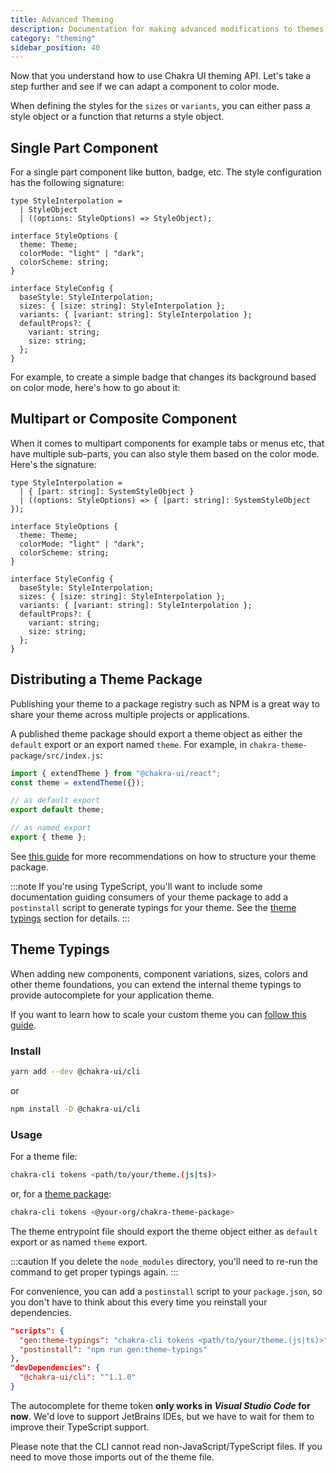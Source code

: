 ---
title: Advanced Theming
description: Documentation for making advanced modifications to themes.
category: "theming"
sidebar_position: 40
---

Now that you understand how to use Chakra UI theming API. Let's take a step
further and see if we can adapt a component to color mode.

When defining the styles for the `sizes` or `variants`, you can either pass a
style object or a function that returns a style object.

## Single Part Component

For a single part component like button, badge, etc. The style configuration has
the following signature:

```tsx
type StyleInterpolation =
  | StyleObject
  | ((options: StyleOptions) => StyleObject);

interface StyleOptions {
  theme: Theme;
  colorMode: "light" | "dark";
  colorScheme: string;
}

interface StyleConfig {
  baseStyle: StyleInterpolation;
  sizes: { [size: string]: StyleInterpolation };
  variants: { [variant: string]: StyleInterpolation };
  defaultProps?: {
    variant: string;
    size: string;
  };
}
```

For example, to create a simple badge that changes its background based on color
mode, here's how to go about it:

## Multipart or Composite Component

When it comes to multipart components for example tabs or menus etc, that have
multiple sub-parts, you can also style them based on the color mode. Here's the
signature:

```tsx
type StyleInterpolation =
  | { [part: string]: SystemStyleObject }
  | ((options: StyleOptions) => { [part: string]: SystemStyleObject });

interface StyleOptions {
  theme: Theme;
  colorMode: "light" | "dark";
  colorScheme: string;
}

interface StyleConfig {
  baseStyle: StyleInterpolation;
  sizes: { [size: string]: StyleInterpolation };
  variants: { [variant: string]: StyleInterpolation };
  defaultProps?: {
    variant: string;
    size: string;
  };
}
```

## Distributing a Theme Package

Publishing your theme to a package registry such as NPM is a great way to share
your theme across multiple projects or applications.

A published theme package should export a theme object as either the `default`
export or an export named `theme`. For example, in
`chakra-theme-package/src/index.js`:

```js
import { extendTheme } from "@chakra-ui/react";
const theme = extendTheme({});

// as default export
export default theme;

// as named export
export { theme };
```

See
[this guide](/docs/styled-system/theming/customize-theme#scaling-out-your-project)
for more recommendations on how to structure your theme package.

:::note
If you're using TypeScript, you'll want to include some documentation
guiding consumers of your theme package to add a `postinstall` script to
generate typings for your theme. See the
[theme typings](/docs/styled-system/theming/advanced-theming#theme-typings) section
for details.
:::

## Theme Typings

When adding new components, component variations, sizes, colors and other theme
foundations, you can extend the internal theme typings to provide autocomplete
for your application theme.

If you want to learn how to scale your custom theme you can
[follow this guide](/docs/styled-system/theming/customize-theme#scaling-out-your-project).

### Install

```bash
yarn add --dev @chakra-ui/cli
```

or

```bash
npm install -D @chakra-ui/cli
```

### Usage

For a theme file:

```bash
chakra-cli tokens <path/to/your/theme.(js|ts)>
```

or, for a
[theme package](/docs/styled-system/theming/advanced-theming#distributing-a-theme-package):

```bash
chakra-cli tokens <@your-org/chakra-theme-package>
```

The theme entrypoint file should export the theme object either as `default`
export or as named `theme` export.

:::caution
If you delete the `node_modules` directory, you'll need to re-run the
command to get proper typings again.
:::

For convenience, you can add a `postinstall` script to your `package.json`, so
you don't have to think about this every time you reinstall your dependencies.

```json
"scripts": {
  "gen:theme-typings": "chakra-cli tokens <path/to/your/theme.(js|ts)>",
  "postinstall": "npm run gen:theme-typings"
},
"devDependencies": {
  "@chakra-ui/cli": "^1.1.0"
}
```

The autocomplete for theme token **only works in _Visual Studio Code_ for now**.
We'd love to support JetBrains IDEs, but we have to wait for them to improve
their TypeScript support.

Please note that the CLI cannot read non-JavaScript/TypeScript files. If you
need to move those imports out of the theme file.
